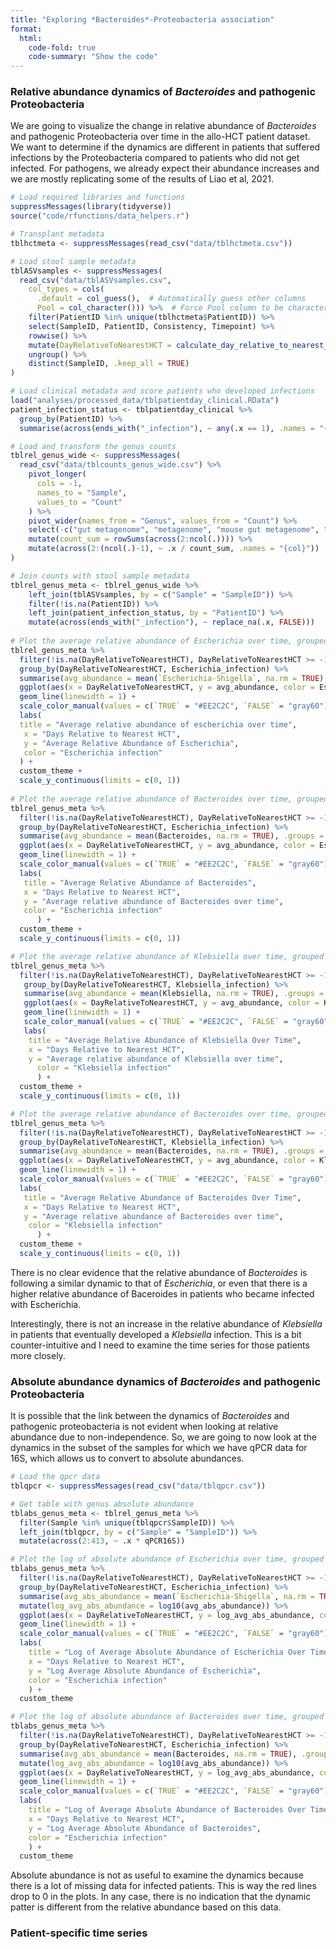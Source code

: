 ```yaml
---
title: "Exploring *Bacteroides*-Proteobacteria association"
format:
  html:
    code-fold: true
    code-summary: "Show the code"
---
```


### Relative abundance dynamics of *Bacteroides* and pathogenic Proteobacteria

We are going to visualize the change in relative abundance of *Bacteroides* and pathogenic Proteobacteria over time in the allo-HCT patient dataset. We want to determine if the dynamics are different in patients that suffered infections by the Proteobacteria compared to patients who did not get infected. For pathogens, we already expect their abundance increases and we are mostly replicating some of the results of Liao et al, 2021.

```r
# Load required libraries and functions
suppressMessages(library(tidyverse))
source("code/rfunctions/data_helpers.r")

# Transplant metadata
tblhctmeta <- suppressMessages(read_csv("data/tblhctmeta.csv"))

# Load stool sample metadata
tblASVsamples <- suppressMessages(
  read_csv("data/tblASVsamples.csv",
    col_types = cols(
      .default = col_guess(),  # Automatically guess other columns
      Pool = col_character())) %>%  # Force Pool column to be character
    filter(PatientID %in% unique(tblhctmeta$PatientID)) %>%
    select(SampleID, PatientID, Consistency, Timepoint) %>%
    rowwise() %>%
    mutate(DayRelativeToNearestHCT = calculate_day_relative_to_nearest_hct(PatientID, Timepoint, tblhctmeta)) %>%
    ungroup() %>%
    distinct(SampleID, .keep_all = TRUE)
)

# Load clinical metadata and score patients who developed infections
load("analyses/processed_data/tblpatientday_clinical.RData")
patient_infection_status <- tblpatientday_clinical %>%
  group_by(PatientID) %>%
  summarise(across(ends_with("_infection"), ~ any(.x == 1), .names = "{col}"))

# Load and transform the genus counts
tblrel_genus_wide <- suppressMessages(
  read_csv("data/tblcounts_genus_wide.csv") %>%
    pivot_longer(
      cols = -1,
      names_to = "Sample",
      values_to = "Count"
    ) %>%
    pivot_wider(names_from = "Genus", values_from = "Count") %>%
    select(-c("gut metagenome", "metagenome", "mouse gut metagenome", "<not present>")) %>%
    mutate(count_sum = rowSums(across(2:ncol(.)))) %>%
    mutate(across(2:(ncol(.)-1), ~ .x / count_sum, .names = "{col}"))
)

# Join counts with stool sample metadata
tblrel_genus_meta <- tblrel_genus_wide %>%
    left_join(tblASVsamples, by = c("Sample" = "SampleID")) %>%
    filter(!is.na(PatientID)) %>%
    left_join(patient_infection_status, by = "PatientID") %>%
    mutate(across(ends_with("_infection"), ~ replace_na(.x, FALSE)))
    
# Plot the average relative abundance of Escherichia over time, grouped by infection status
tblrel_genus_meta %>%
  filter(!is.na(DayRelativeToNearestHCT), DayRelativeToNearestHCT >= -10, DayRelativeToNearestHCT <= 30) %>%
  group_by(DayRelativeToNearestHCT, Escherichia_infection) %>%
  summarise(avg_abundance = mean(`Escherichia-Shigella`, na.rm = TRUE), .groups = "drop") %>%
  ggplot(aes(x = DayRelativeToNearestHCT, y = avg_abundance, color = Escherichia_infection)) +
  geom_line(linewidth = 1) +
  scale_color_manual(values = c(`TRUE` = "#EE2C2C", `FALSE` = "gray60")) +
  labs(
  title = "Average relative abundance of escherichia over time",
   x = "Days Relative to Nearest HCT",
   y = "Average Relative Abundance of Escherichia",
   color = "Escherichia infection"
  ) +
  custom_theme +
  scale_y_continuous(limits = c(0, 1))    
    
# Plot the average relative abundance of Bacteroides over time, grouped by infection status
tblrel_genus_meta %>%
  filter(!is.na(DayRelativeToNearestHCT), DayRelativeToNearestHCT >= -15, DayRelativeToNearestHCT <= 30) %>%
  group_by(DayRelativeToNearestHCT, Escherichia_infection) %>%
  summarise(avg_abundance = mean(Bacteroides, na.rm = TRUE), .groups = "drop") %>%
  ggplot(aes(x = DayRelativeToNearestHCT, y = avg_abundance, color = Escherichia_infection)) +
  geom_line(linewidth = 1) +
  scale_color_manual(values = c(`TRUE` = "#EE2C2C", `FALSE` = "gray60")) +
  labs(
   title = "Average Relative Abundance of Bacteroides",
   x = "Days Relative to Nearest HCT",
   y = "Average relative abundance of Bacteroides over time",
   color = "Escherichia infection"
      ) +
  custom_theme +
  scale_y_continuous(limits = c(0, 1))

# Plot the average relative abundance of Klebsiella over time, grouped by infection status
tblrel_genus_meta %>%
  filter(!is.na(DayRelativeToNearestHCT), DayRelativeToNearestHCT >= -15, DayRelativeToNearestHCT <= 30) %>%
   group_by(DayRelativeToNearestHCT, Klebsiella_infection) %>%
   summarise(avg_abundance = mean(Klebsiella, na.rm = TRUE), .groups = "drop") %>%
   ggplot(aes(x = DayRelativeToNearestHCT, y = avg_abundance, color = Klebsiella_infection)) +
   geom_line(linewidth = 1) +
   scale_color_manual(values = c(`TRUE` = "#EE2C2C", `FALSE` = "gray60")) +
   labs(
    title = "Average Relative Abundance of Klebsiella Over Time",
    x = "Days Relative to Nearest HCT",
    y = "Average relative abundance of Klebsiella over time",
      color = "Klebsiella infection"
      ) +
  custom_theme +
  scale_y_continuous(limits = c(0, 1))

# Plot the average relative abundance of Bacteroides over time, grouped by infection status
tblrel_genus_meta %>%
  filter(!is.na(DayRelativeToNearestHCT), DayRelativeToNearestHCT >= -15, DayRelativeToNearestHCT <= 30) %>%
  group_by(DayRelativeToNearestHCT, Klebsiella_infection) %>%
  summarise(avg_abundance = mean(Bacteroides, na.rm = TRUE), .groups = "drop") %>%
  ggplot(aes(x = DayRelativeToNearestHCT, y = avg_abundance, color = Klebsiella_infection)) +
  geom_line(linewidth = 1) +
  scale_color_manual(values = c(`TRUE` = "#EE2C2C", `FALSE` = "gray60")) +
  labs(
   title = "Average Relative Abundance of Bacteroides Over Time",
   x = "Days Relative to Nearest HCT",
   y = "Average relative abundance of Bacteroides over time",
    color = "Klebsiella infection"
      ) +
  custom_theme +
  scale_y_continuous(limits = c(0, 1))
```

There is no clear evidence that the relative abundance of *Bacteroides* is following a similar dynamic to that of *Escherichia*, or even that there is a higher relative abundance of Baceroides in patients who became infected with Escherichia. 

Interestingly, there is not an increase in the relative abundance of *Klebsiella* in patients that eventually developed a *Klebsiella* infection. This is a bit counter-intuitive and I need to examine the time series for those patients more closely.

### Absolute abundance dynamics of *Bacteroides* and pathogenic Proteobacteria

It is possible that the link between the dynamics of *Bacteroides* and pathogenic proteobacteria is not evident when looking at relative abundance due to non-independence. So, we are going to now look at the dynamics in the subset of the samples for which we have qPCR data for 16S, which allows us to convert to absolute abundances.

```r
# Load the qpcr data
tblqpcr <- suppressMessages(read_csv("data/tblqpcr.csv"))

# Get table with genus absolute abundance
tblabs_genus_meta <- tblrel_genus_meta %>%
  filter(Sample %in% unique(tblqpcr$SampleID)) %>%
  left_join(tblqpcr, by = c("Sample" = "SampleID")) %>%
  mutate(across(2:413, ~ .x * qPCR16S))

# Plot the log of absolute abundance of Escherichia over time, grouped by infection status
tblabs_genus_meta %>%
  filter(!is.na(DayRelativeToNearestHCT), DayRelativeToNearestHCT >= -10, DayRelativeToNearestHCT <= 30) %>%
  group_by(DayRelativeToNearestHCT, Escherichia_infection) %>%
  summarise(avg_abs_abundance = mean(`Escherichia-Shigella`, na.rm = TRUE), .groups = "drop") %>%
  mutate(log_avg_abs_abundance = log10(avg_abs_abundance)) %>%
  ggplot(aes(x = DayRelativeToNearestHCT, y = log_avg_abs_abundance, color = Escherichia_infection)) +
  geom_line(linewidth = 1) +
  scale_color_manual(values = c(`TRUE` = "#EE2C2C", `FALSE` = "gray60")) +
  labs(
    title = "Log of Average Absolute Abundance of Escherichia Over Time",
    x = "Days Relative to Nearest HCT",
    y = "Log Average Absolute Abundance of Escherichia",
    color = "Escherichia infection"
    ) +
  custom_theme

# Plot the log of absolute abundance of Bacteroides over time, grouped by Escherichia infection status
tblabs_genus_meta %>%
  filter(!is.na(DayRelativeToNearestHCT), DayRelativeToNearestHCT >= -10, DayRelativeToNearestHCT <= 30) %>%
  group_by(DayRelativeToNearestHCT, Escherichia_infection) %>%
  summarise(avg_abs_abundance = mean(Bacteroides, na.rm = TRUE), .groups = "drop") %>%
  mutate(log_avg_abs_abundance = log10(avg_abs_abundance)) %>%
  ggplot(aes(x = DayRelativeToNearestHCT, y = log_avg_abs_abundance, color = Escherichia_infection)) +
  geom_line(linewidth = 1) +
  scale_color_manual(values = c(`TRUE` = "#EE2C2C", `FALSE` = "gray60")) +
  labs(
    title = "Log of Average Absolute Abundance of Bacteroides Over Time",
    x = "Days Relative to Nearest HCT",
    y = "Log Average Absolute Abundance of Bacteroides",
    color = "Escherichia infection"
    ) +
  custom_theme
```

Absolute abundance is not as useful to examine the dynamics because there is a lot of missing data for infected patients. This is way the red lines drop to 0 in the plots. In any case, there is no indication that the dynamic patter is different from the relative abundance based on this data.

### Patient-specific time series


```r

```